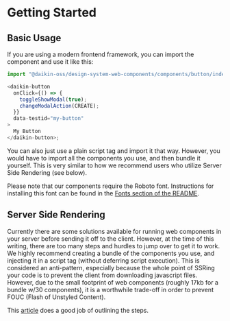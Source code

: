 
<Meta title="Components/Getting Started" />

# Getting Started

## Basic Usage

If you are using a modern frontend framework, you can import the component and use it like this:

```js
import "@daikin-oss/design-system-web-components/components/button/index.js";

<daikin-button
  onClick={() => {
    toggleShowModal(true);
    changeModalAction(CREATE);
  }}
  data-testid="my-button"
>
  My Button
</daikin-button>;
```

You can also just use a plain script tag and import it that way.
However, you would have to import all the components you use, and then bundle it yourself.
This is very similar to how we recommend users who utilize Server Side Rendering (see below).

Please note that our components require the Roboto font.
Instructions for installing this font can be found in the [Fonts section of the README](https://github.com/dsv-rp/DDS?tab=readme-ov-file#fonts).

## Server Side Rendering

Currently there are some solutions available for running web components in your server before sending it off to the client.
However, at the time of this writing, there are too many steps and hurdles to jump over to get it to work.
We highly recommend creating a bundle of the components you use, and injecting it in a script tag (without deferring script execution).
This is considered an anti-pattern, especially because the whole point of SSRing your code is to prevent the client from downloading javascript files.
However, due to the small footprint of web components (roughly 17kb for a bundle w/30 components), it is a worthwhile trade-off in order to prevent FOUC (Flash of Unstyled Content).

This [article](https://css-tricks.com/using-web-components-with-next-or-any-ssr-framework/) does a good job of outlining the steps.
